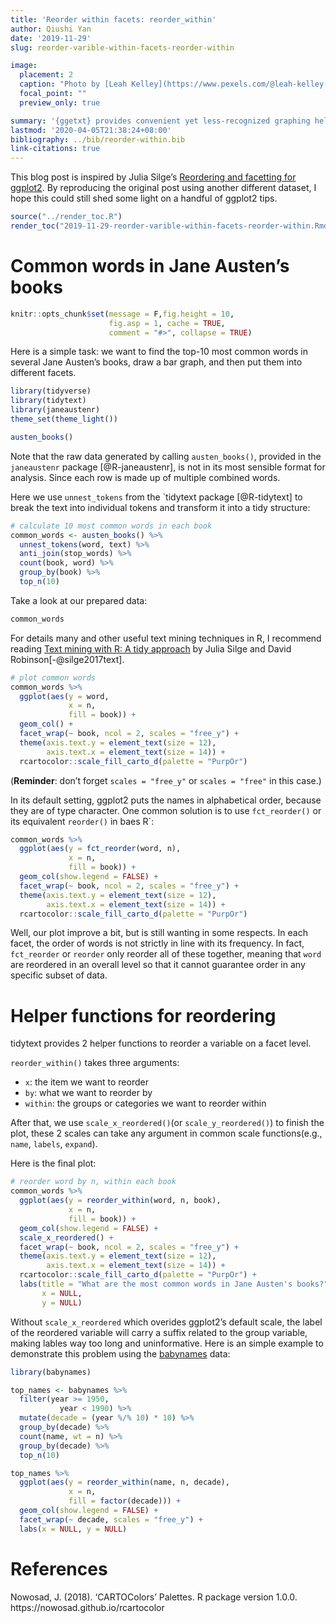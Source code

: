 ```yaml
---
title: 'Reorder within facets: reorder_within'
author: Qiushi Yan
date: '2019-11-29'
slug: reorder-varible-within-facets-reorder-within

image:
  placement: 2
  caption: "Photo by [Leah Kelley](https://www.pexels.com/@leah-kelley-50725)"
  focal_point: ""
  preview_only: true

summary: '{ggetxt} provides convenient yet less-recognized graphing helpers to reorder an x or y axis within facets.'
lastmod: '2020-04-05T21:38:24+08:00'
bibliography: ../bib/reorder-within.bib
link-citations: true
---
```


This blog post is inspired by Julia Silge's [
Reordering and facetting for ggplot2
](https://juliasilge.com/blog/reorder-within/). By reproducing the original post using another different dataset, I hope this could still shed some light on a handful of ggplot2 tips.   

```r
source("../render_toc.R")
render_toc("2019-11-29-reorder-varible-within-facets-reorder-within.Rmd")
```


# Common words in Jane Austen's books  

```r
knitr::opts_chunk$set(message = F,fig.height = 10, 
                      fig.asp = 1, cache = TRUE,
                      comment = "#>", collapse = TRUE)
```

Here is a simple task: we want to find the top-10 most common words in several Jane Austen's books, draw a bar graph, and then put them into different facets.  

```r
library(tidyverse)
library(tidytext)
library(janeaustenr)
theme_set(theme_light())
```

```r
austen_books()
```

Note that the raw data generated by calling `austen_books()`, provided in the `janeaustenr` package [@R-janeaustenr], is not in its most sensible format for analysis. Since each row is made up of multiple combined words.  


Here we use `unnest_tokens` from the `tidytext package [@R-tidytext] to break the text into individual tokens and transform it into a tidy structure:  

```r
# calculate 10 most common words in each book
common_words <- austen_books() %>%
  unnest_tokens(word, text) %>% 
  anti_join(stop_words) %>% 
  count(book, word) %>% 
  group_by(book) %>% 
  top_n(10)
```

Take a look at our prepared data:  
```r
common_words
```

For details many and other useful text mining techniques in R, I recommend reading [Text mining with R: A tidy approach](Text Mining with R: A tidy approach) by Julia Silge and David Robinson[-@silge2017text].  

```r
# plot common words
common_words %>% 
  ggplot(aes(y = word, 
             x = n, 
             fill = book)) +
  geom_col() + 
  facet_wrap(~ book, ncol = 2, scales = "free_y") + 
  theme(axis.text.y = element_text(size = 12),
        axis.text.x = element_text(size = 14)) +
  rcartocolor::scale_fill_carto_d(palette = "PurpOr")
```
(**Reminder**: don't forget `scales = "free_y"` or `scales = "free"` in this case.)

In its default setting, ggplot2 puts the names in alphabetical order, because they are of type character.  One common solution is to use `fct_reorder()` or its equivalent `reorder()` in baes R`:  

```r
common_words %>% 
  ggplot(aes(y = fct_reorder(word, n), 
             x = n, 
             fill = book)) +
  geom_col(show.legend = FALSE) +
  facet_wrap(~ book, ncol = 2, scales = "free_y") + 
  theme(axis.text.y = element_text(size = 12),
        axis.text.x = element_text(size = 14)) +
  rcartocolor::scale_fill_carto_d(palette = "PurpOr")
```

Well, our plot improve a bit, but is still wanting in some respects. In each facet, the order of words is not strictly in line with its frequency. In fact, `fct_reorder` or `reorder` only reorder all of these together, meaning that `word` are reordered in an overall level so that it cannot guarantee order in any specific subset of data.  

# Helper functions for reordering  

tidytext provides 2 helper functions to reorder a variable on a facet level.

`reorder_within()` takes three arguments:

- `x`: the item we want to reorder  
- `by`: what we want to reorder by  
- `within`: the groups or categories we want to reorder within  

After that, we use `scale_x_reordered()`(or `scale_y_reordered()`) to finish the plot, these 2 scales can take any argument in common scale functions(e.g., `name`, `labels`, `expand`).

Here is the final plot:  
```r
# reorder word by n, within each book
common_words %>% 
  ggplot(aes(y = reorder_within(word, n, book), 
             x = n, 
             fill = book)) +
  geom_col(show.legend = FALSE) + 
  scale_x_reordered() + 
  facet_wrap(~ book, ncol = 2, scales = "free_y") + 
  theme(axis.text.y = element_text(size = 12),
        axis.text.x = element_text(size = 14)) +
  rcartocolor::scale_fill_carto_d(palette = "PurpOr") +
  labs(title = "What are the most common words in Jane Austen's books?",
       x = NULL,
       y = NULL)
```



Without `scale_x_reordered` which overides ggplot2's default scale, the label of the reordered variable will carry a suffix related to the group variable, making lables way too long and uninformative. Here is an simple example to demonstrate this problem using the [babynames](https://github.com/hadley/babynames) data: 

```r
library(babynames)
```


```r
top_names <- babynames %>% 
  filter(year >= 1950,
           year < 1990) %>% 
  mutate(decade = (year %/% 10) * 10) %>% 
  group_by(decade) %>%
  count(name, wt = n) %>% 
  group_by(decade) %>% 
  top_n(10)

top_names %>% 
  ggplot(aes(y = reorder_within(name, n, decade), 
             x = n, 
             fill = factor(decade))) + 
  geom_col(show.legend = FALSE) + 
  facet_wrap(~ decade, scales = "free_y") +
  labs(x = NULL, y = NULL)
```




# References  

Nowosad, J. (2018). 'CARTOColors' Palettes. R package version 1.0.0. https://nowosad.github.io/rcartocolor